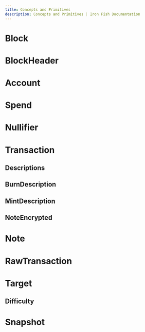 ```yaml
---
title: Concepts and Primitives
description: Concepts and Primitives | Iron Fish Documentation
---
```


# Block

# BlockHeader

# Account

# Spend

# Nullifier

# Transaction

## Descriptions

## BurnDescription

## MintDescription

## NoteEncrypted

# Note

# RawTransaction

# Target

## Difficulty

# Snapshot
